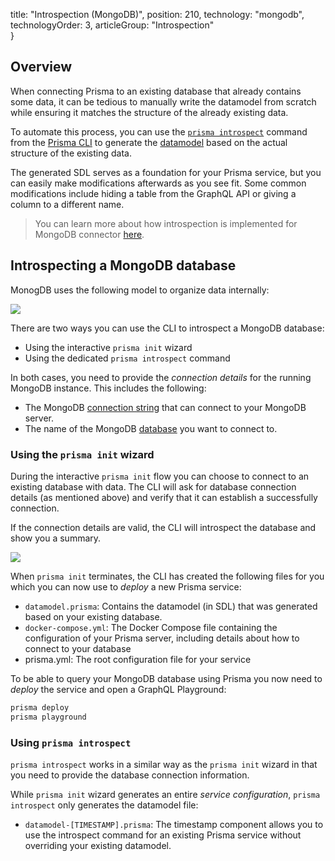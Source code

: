 
  title: "Introspection (MongoDB)",
  position: 210,
  technology: "mongodb",
  technologyOrder: 3,
  articleGroup: "Introspection"    
}

## Overview

When connecting Prisma to an existing database that already contains some data, it can be tedious to manually write the datamodel from scratch while ensuring it matches the structure of the already existing data.

To automate this process, you can use the [`prisma introspect`](xcv9#prisma-introspect) command from the [Prisma CLI](alx4) to generate the [datamodel](soi3) based on the actual structure of the existing data.

The generated SDL serves as a foundation for your Prisma service, but you can easily make modifications afterwards as you see fit. Some common modifications include hiding a table from the GraphQL API or giving a column to a different name.

> You can learn more about how introspection is implemented for MongoDB connector [here](https://github.com/prisma/prisma/issues/3529). 

## Introspecting a MongoDB database

MonogDB uses the following model to organize data internally:

![](https://imgur.com/OHZBaw6.png)

There are two ways you can use the CLI to introspect a MongoDB database:

- Using the interactive `prisma init` wizard
- Using the dedicated `prisma introspect` command

In both cases, you need to provide the _connection details_ for the running MongoDB instance. This includes the following:

- The MongoDB [connection string](https://docs.mongodb.com/manual/reference/connection-string/) that can connect to your MongoDB server.
- The name of the MongoDB [database](https://docs.mongodb.com/manual/core/databases-and-collections/#databases) you want to connect to.

### Using the `prisma init` wizard

During the interactive `prisma init` flow you can choose to connect to an existing database with data. The CLI will ask for database connection details (as mentioned above) and verify that it can establish a successfully connection.

If the connection details are valid, the CLI will introspect the database and show you a summary.

![](https://i.imgur.com/cNIeeJf.png)

When `prisma init` terminates, the CLI has created the following files for you which you can now use to _deploy_ a new Prisma service:

- `datamodel.prisma`: Contains the datamodel (in SDL) that was generated based on your existing database.
- `docker-compose.yml`: The Docker Compose file containing the configuration of your Prisma server, including details about how to connect to your database
- prisma.yml: The root configuration file for your service

To be able to query your MongoDB database using Prisma you now need to _deploy_ the service and open a GraphQL Playground:

```bash
prisma deploy
prisma playground
```

### Using `prisma introspect`

`prisma introspect` works in a similar way as the `prisma init` wizard in that you need to provide the database connection information.

While `prisma init` wizard generates an entire _service configuration_, `prisma introspect` only generates the datamodel file:

- `datamodel-[TIMESTAMP].prisma`: The timestamp component allows you to use the introspect command for an existing Prisma service without overriding your existing datamodel.
